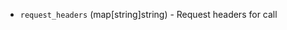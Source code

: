 <!-- Code generated from the comments of the Config struct in datasource/http/data.go; DO NOT EDIT MANUALLY -->

- `request_headers` (map[string]string) - Request headers for call

<!-- End of code generated from the comments of the Config struct in datasource/http/data.go; -->
